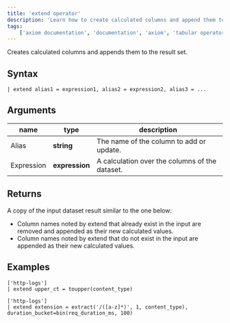 ```yaml
---
title: 'extend operator'
description: 'Learn how to create calculated columns and append them to the result set.'
tags: 
    ['axiom documentation', 'documentation', 'axiom', 'tabular operators', 'extend operator']
---
```


Creates calculated columns and appends them to the result set.

## Syntax

```kusto
| extend alias1 = expression1, alias2 = expression2, alias3 = ...
```

## Arguments

| **name**                | **type**     | **description**                                |
| ----------------------- | ------------ | ---------------------------------------------- |
| Alias                   | **string**     | The name of the column to add or update.       |
| Expression              | **expression** | A calculation over the columns of the dataset. |

## Returns

A copy of the input dataset result similar to the one below:

- Column names noted by extend that already exist in the input are removed and appended as their new calculated values.
- Column names noted by extend that do not exist in the input are appended as their new calculated values.

## Examples

```kusto
['http-logs']
| extend upper_ct = toupper(content_type)

```

<RunInPlayGround 
    href="https://play.axiom.co/axiom-play-qf1k/explorer?initForm=%7B%22apl%22%3A%22%5B%27sample-http-logs%27%5D%5Cn%7C%20extend%20upper_ct%20%3D%20toupper%28content_type%29%22%2C%22queryOptions%22%3A%7B%22quickRange%22%3A%2230d%22%7D%7D" 
    target="_blank" 
    rel="noopener noreferrer"
/>

```kusto
['http-logs']
| extend extension = extract('/([a-z]*)', 1, content_type), duration_bucket=bin(req_duration_ms, 100)
```

<RunInPlayGround 
    href="https://play.axiom.co/axiom-play-qf1k/explorer?initForm=%7B%22apl%22%3A%22%5B%27sample-http-logs%27%5D%5Cn%7C%20extend%20extension%20%3D%20extract%28%27%2F%28%5Ba-z%5D%2A%29%27%2C%201%2C%20content_type%29%2C%20duration_bucket%3Dbin%28req_duration_ms%2C%20100%29%22%2C%22queryOptions%22%3A%7B%22quickRange%22%3A%2230d%22%7D%7D" 
    target="_blank" 
    rel="noopener noreferrer"
/>
